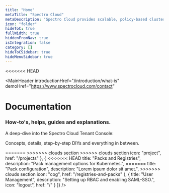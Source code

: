```yaml
---
title: "Home"
metaTitle: "Spectro Cloud"
metaDescription: "Spectro Cloud provides scalable, policy-based cluster management of Kubernetes for enterprises that need a high degree of control over their infrastructure, whether it is in public cloud, private cloud, bare metal or any combination. Enterprises can define the enterprise Kubernetes stack they need while still gaining the efficiencies of automation at scale."
icon: "folder"
hideToC: true
fullWidth: true
hiddenFromNav: true
isIntegration: false
category: []
hideToCSidebar: true
hideMenuSidebar: true
---
```

<<<<<<< HEAD

<MainHeader
  introductionHref="/introduction/what-is"
  demoHref="https://www.spectrocloud.com/contact"
 >
  <h1>Documentation</h1>
  <h3>How-to's, helps, guides and explanations.</h3>
  <span>A deep-dive into the Spectro Cloud Tenant Console: <p>Concepts, details, step-by-step DIYs and everything in between.</p></span>
</MainHeader>
=======

<MainHeader />
>>>>>>> clouds section
<QuickSetup
  title="Quick Setup"
  options={[
    {
<<<<<<< HEAD
      title: "About Cluster Profiles",
      description: "Pre-configured settings for cluster deployments.",
      icon: "clusters",
      href: "/introduction/concept-overviews#clusterprofile",
    },
    {
      title: "Your First Cluster",
      description: "A step-by-step guide to create your first cluster.",
      icon: "folder",
      href: "/getting-started"
    },
    {
      title: "Integrations (Add-ons)",
      description: "Installation instructions for the available add-ons.",
      icon: "bundles",
      href: "/cluster-profiles"
    },
    {
      title: "Projects and Teams",
      description: "Grouping a set of resources for specific use-cases.",
=======
      title: "Your first cluster",
      description: "Lorem ipsum dolor sit amet.",
      icon: "clusters",
      href: "/clusters",
    },
    {
      title: "Define cluster profile",
      description: "Lorem ipsum dolor sit amet.",
      icon: "bundles",
      href: "/cluster-profiles"
    },
    {
      title: "Integrations",
      description: "Lorem ipsum dolor sit amet.",
      icon: "folder",
      href: "/integrations"
    },
    {
      title: "Project setup",
      description: "Lorem ipsum dolor sit amet.",
>>>>>>> clouds section
      icon: "project",
      href: "/projects"
    },
    {
<<<<<<< HEAD
      title: "Packs and Registries",
      description: "Pack management options for Kubernetes.",
=======
      title: "Pack configuration",
      description: "Lorem ipsum dolor sit amet.",
>>>>>>> clouds section
      icon: "cog",
      href: "/registries-and-packs"
    },
    {
      title: "User Management",
      description: "Setting up RBAC and enabling SAML-SSO.",
      icon: "logout",
      href: "/"
    }
  ]}
 />
<CloudsSection
  title="Detailed Setup"
  description="An insight into the procedures for creating clusters on public clouds as well as private clouds. Google Cloud Platform and Bare-metal coming soon!"
  options={[
    {
      title: "AWS",
      cloud: "aws",
      href: "/clusters#creatingclusters",
    },
    {
      title: "Azure",
      cloud: "azure",
      href: "/clusters?clusterType=azure_cluster#creatingclusters",
    },
    {
      title: "VMware",
      cloud: "vmware",
      href: "/clusters?clusterType=vmware_cluster#creatingclusters",
    }
  ]}
/>
<DocUpdatesSection title={"What’s new in Docs"}/>
